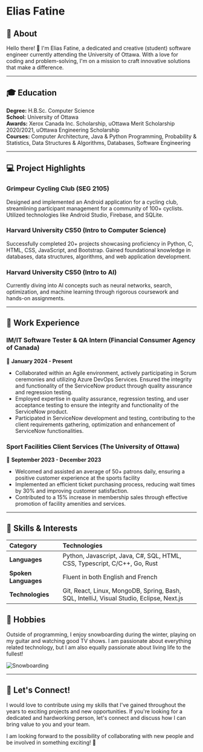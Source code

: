<p align="center">
  <strong><h1>Elias Fatine</h1></strong>
</p>
    
## 🚀 About

Hello there! 👋 I'm Elias Fatine, a dedicated and creative (student) software engineer currently attending the University of Ottawa. With a love for coding and problem-solving, I'm on a mission to craft innovative solutions that make a difference.

---

## 🎓 Education

**Degree:** H.B.Sc. Computer Science  
**School:** University of Ottawa  
**Awards:** Xerox Canada Inc. Scholarship, uOttawa Merit Scholarship 2020/2021, uOttawa Engineering Scholarship  
**Courses:** Computer Architecture, Java & Python Programming, Probability & Statistics, Data Structures & Algorithms, Databases, Software Engineering

---

## 💻 Project Highlights

### Grimpeur Cycling Club (SEG 2105)
Designed and implemented an Android application for a cycling club, streamlining participant management for a community of 100+ cyclists. Utilized technologies like Android Studio, Firebase, and SQLite.

### Harvard University CS50 (Intro to Computer Science)
Successfully completed 20+ projects showcasing proficiency in Python, C, HTML, CSS, JavaScript, and Bootstrap. Gained foundational knowledge in databases, data structures, algorithms, and web application development.

### Harvard University CS50 (Intro to AI)
Currently diving into AI concepts such as neural networks, search, optimization, and machine learning through rigorous coursework and hands-on assignments.

---

## 🌟 Work Experience

### IM/IT Software Tester & QA Intern (Financial Consumer Agency of Canada)
📆 **January 2024 - Present**  
- Collaborated within an Agile environment, actively participating in Scrum ceremonies and utilizing Azure DevOps Services. Ensured the integrity and functionality of the ServiceNow product through quality assurance and regression testing.
- Employed expertise in quality assurance, regression testing, and user acceptance testing to ensure the integrity and functionality of the ServiceNow product.
- Participated in ServiceNow development and testing, contributing to the client requirements gathering, optimization and enhancement of ServiceNow functionalities.


### Sport Facilities Client Services (The University of Ottawa)
📆 **September 2023 - December 2023**  
- Welcomed and assisted an average of 50+ patrons daily, ensuring a positive customer experience at the sports facility
- Implemented an efficient ticket purchasing process, reducing wait times by 30% and improving customer satisfaction.
- Contributed to a 15% increase in membership sales through effective promotion of facility amenities and services.

---

## 🚀 Skills & Interests


| Category           | Technologies                                            | 
|:-------------------|:-------------------------------------------------------|
| **Languages**      | Python, Javascript, Java, C#, SQL, HTML, CSS, Typescript, C/C++, Go, Rust |
| **Spoken Languages**| Fluent in both English and French                       |
| **Technologies**   | Git, React, Linux, MongoDB, Spring, Bash, SQL, IntelliJ, Visual Studio, Eclipse, Next.js |


## 🎸 Hobbies

Outside of programming, I enjoy snowboarding during the winter, playing on my guitar and watching good TV shows. I am passionate about everything related technology, but I am also equally passionate about living life to the fullest!

![Snowboarding](https://img.freepik.com/free-photo/men-snowboard-extreme-winter-sport-adventure-generative-ai_188544-33396.jpg)

---

## 🤝 Let's Connect!

I would love to contribute using my skills that I've gained throughout the years to exciting projects and new opportunities. If you're looking for a dedicated and hardworking person, let's connect and discuss how I can bring value to you and your team.

I am looking forward to the possibility of collaborating with new people and be involved in something exciting! 🚀
